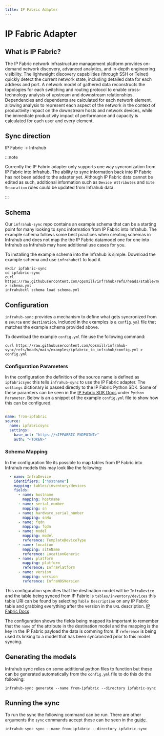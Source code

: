```yaml
---
title: IP Fabric Adapter
---
```


# IP Fabric Adapter

## What is IP Fabric?

The IP Fabric network infrastructure management platform provides on-demand network discovery, advanced analytics, and in-depth engineering visibility. 
The lightweight discovery capabilities (through SSH or Telnet) quickly detect the current network state, including detailed data for each address and port. 
A network model of gathered data reconstructs the topologies for each switching and routing protocol to enable cross-technology analysis of upstream and 
downstream relationships. Dependencies and dependents are calculated for each network element, allowing analysis to represent each aspect of the network 
in the context of productivity impact on the downstream hosts and network devices, while the immediate productivity impact of performance and capacity is 
calculated for each user and every element.

## Sync direction

IP Fabric → Infrahub

:::note

Currently the IP Fabric adapter only supports one way syncronization from IP Fabric into Infrahub. The ability to sync information back into IP Fabric has not been added to the adapter yet.
Although IP Fabric data cannot be edited as such, additional information such as `Device Attributes` and `Site Separation` rules could be updated from Infrahub data.

:::

## Schema

Our `infrahub-sync` repo contains an example schema that can be a starting point for many looking to sync information from IP Fabric into Infrahub. 
The example schema follows some best practices when creating schemas in Infrahub and does not map the the IP Fabric datamodel one for one into Infrahub as Infrahub may have additional use cases for you.

<ReferenceLink title="Schema" url="https://github.com/opsmill/infrahub/blob/stable/models/examples/ipfabric/ipfabric.yml" openInNewTab />

To installing the example schema into the Infrahub is simple. Download the example schema and use `infrahubctl` to load it.

```shell
mkdir ipfabric-sync
cd ipfabric-sync
curl https://raw.githubusercontent.com/opsmill/infrahub/refs/heads/stable/models/examples/ipfabric/ipfabric.yml > schema.yml
infrahubctl schema load schema.yml
```

## Configuration

`infrahub-sync` provides a mechanism to define what gets syncronized from a `source` and `destination`. Included in the examples is a `config.yml` file that matches the example schema provided above.

<ReferenceLink title="config.yml" url="https://github.com/opsmill/infrahub-sync/blob/main/examples/ipfabric_to_infrahub/config.yml" openInNewTab />

To download the example `config.yml` file use the following command:

```shell
curl https://raw.githubusercontent.com/opsmill/infrahub-sync/refs/heads/main/examples/ipfabric_to_infrahub/config.yml > config.yml
```

### Configuration Parameters

In the configuration the definition of the source name is defined as `ipfabricsync` this tells `infrahub-sync` to use the IP Fabric adapter. The `settings` dictionary is passed directly to the IP Fabric Python SDK.
Some of these paramters can be seen in the [IP Fabric SDK Docs](https://docs.ipfabric.io/latest/integrations/python/#environment-variables) under `Python Parameter`. Below is an a snippet of the example `config.yml` file to show how this can be configured.

```yaml
---
name: from-ipfabric
source:
  name: ipfabricsync
  settings:
    base_url: "https://<IPFABRIC-ENDPOINT>"
    auth: "<TOKEN>"
```

### Schema Mapping

In the configuration file its possible to map tables from IP Fabric into Infrahub models this may look like the following:

```yaml
  - name: InfraDevice
    identifiers: ["hostname"]
    mapping: tables/inventory/devices
    fields:
      - name: hostname
        mapping: hostname
      - name: serial_number
        mapping: sn
      - name: hardware_serial_number
        mapping: snHw
      - name: fqdn
        mapping: fqdn
      - name: model
        mapping: model
        reference: TemplateDeviceType
      - name: location
        mapping: siteName
        reference: LocationGeneric
      - name: platform
        mapping: platform
        reference: InfraPlatform
      - name: version
        mapping: version
        reference: InfraNOSVersion
```

This configuration specifies that the destination model will be `InfraDevice` and the table being synced from IP Fabric is `tables/inventory/devices` this table URI can be found by selecting `Table Description` on any IP Fabric table and grabbing everything after the version in the `URL` description. [IP Fabric Docs](https://docs.ipfabric.io/latest/IP_Fabric_API/?h=api+doc#technology-table-endpoints)

The configuration shows the fields being mapped its important to remember that the `name` of the attribute in the destination model and the mapping is the key in the IP Fabric payload the data is comming from. If `reference` is being used its linking to a model that has been syncronized prior to this model syncing.

## Generating the models
Infrahub sync relies on some additional python files to function but these can be generated automatically from the `config.yml` file to do this do the following:

```shell
infrahub-sync generate --name from-ipfabric --directory ipfabric-sync
```

## Running the sync
To run the sync the following command can be run. There are other arguments the `sync` commands accept these can be seen in the [guide](../guides/run#command-2).

```shell
infrahub-sync sync --name from-ipfabric --directory ipfabric-sync
```
